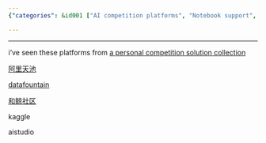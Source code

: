 ```yaml
---
{"categories": &id001 ["AI competition platforms", "Notebook support", "阿里天池", "Datafountain", "和鲸社区", "Kaggle", "Aistudio"], "category": "AI Competitions", "date": "2022-12-13 16:02:10", "description": "Popular AI competition platforms that support notebooks include 阿里天池, Datafountain, 和鲸社区, Kaggle, and Aistudio.", "tags": *id001, "title": "popular ai competition platforms (may with notebook support)"}

---
```


------

i've seen these platforms from [a personal competition solution collection](https://github.com/DLLXW/data-science-competition)

[阿里天池](https://tianchi.aliyun.com/)

[datafountain](https://www.datafountain.cn/)

[和鲸社区](https://www.heywhale.com/)

kaggle

aistudio

